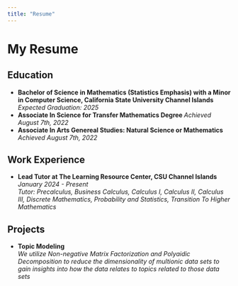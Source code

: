 ```yaml
---
title: "Resume"
---
```


# My Resume

## Education
- **Bachelor of Science in Mathematics (Statistics Emphasis) with a Minor in Computer Science, California State University Channel Islands**  
  *Expected Graduation: 2025*
-  **Associate In Science for Transfer Mathematics Degree **
  *Achieved August 7th, 2022*
-  **Associate In Arts Genereal Studies: Natural Science or Mathematics**
  *Achieved August 7th, 2022*

## Work Experience
- **Lead Tutor at The Learning Resource Center, CSU Channel Islands**  
  *January 2024 - Present*  
  *Tutor: Precalculus, Business Calculus, Calculus I, Calculus II, Calculus III, Discrete Mathematics, Probability and Statistics, Transition To Higher Mathematics*
  

## Projects
- **Topic Modeling**  
  *We utilize Non-negative Matrix Factorization and Polyaidic Decomposition to reduce the dimensionality of multionic data sets to gain insights into how the data relates to topics related to those data sets*
